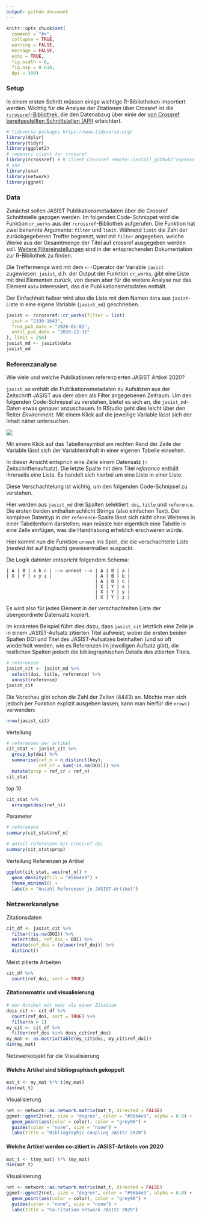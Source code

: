 ```yaml
---
output: github_document
---
```


```r
knitr::opts_chunk$set(
  comment = "#>",
  collapse = TRUE,
  warning = FALSE,
  message = FALSE,
  echo = TRUE,
  fig.width = 6,
  fig.asp = 0.618,
  dpi = 300)
```

### Setup

In einem ersten Schritt müssen einige wichtige R-Bibliotheken importiert werden.
Wichtig für die Analyse der Zitationen über Crossref ist die [`rcrossref`-Bibliothek](https://github.com/ropensci/rcrossref),
die den Datenabzug über einie der [von Crossref bereitgestellten Schnittstellen (API)](https://www.crossref.org/documentation/retrieve-metadata/rest-api/)
erleichtert.

```r
# tidyverse packages https://www.tidyverse.org/ 
library(dplyr) 
library(tidyr)
library(ggplot2)
# ropensci client for crossref
library(rcrossref) # R Client Crossref remote::install_github("ropensci/rcrossref)
# sna
library(sna)
library(network)
library(ggnet)
```

### Data

Zunächst sollen JASIST Publikationsmetadaten über die Crossref Schnittstelle gezogen werden.
Im folgenden Code-Schnippet wird die Funktion `cr_works` aus der `rcrossref`-Bibliothek aufgerufen.
Die Funktion hat zwei benannte Argumente: `filter` und `limit`. Während `limit` die Zahl der zurückgegebenen
Treffer begrenzt, wird mit `filter` angegeben, welche Werke aus der Gesamtmenge der Titel auf crossref
ausgegeben werden soll.
[Weitere Filtereinstellungen](https://docs.ropensci.org/rcrossref/reference/filters.html) sind in der entsprechenden Dokumentation zur R-Bibliothek zu finden.

Die Treffermenge wird mit dem `<-`-Operator der Variable `jasist` zugewiesen.
`jasist`, d.h. der Output der Funktion `cr_works`, gibt eine Liste mit drei Elementen zurück, von denen aber für die weitere Analyse nur das Element `data` interessiert, das die Publikationsmetadaten enthält.

Der Einfachheit halber wird also die Liste mit dem Namen `data` aus `jasist`-Liste in eine eigene Variable (`jasist_md`) geschrieben.

```r
jasist <- rcrossref::cr_works(filter = list(
  issn = "2330-1643",
  from_pub_date = "2020-01-01",
  until_pub_date = "2020-12-31"
), limit = 250)
jasist_md <- jasist$data
jasist_md
```

### Referenzanalyse

Wie viele und welche Publikationen referenzierten JASIST Artikel 2020?

`jasist_md` enthält die Publikationsmetadaten zu Aufsätzen aus der Zeitschrift JASIST
aus dem oben als Filter angegebenen Zeitraum.
Um den folgenden Code-Schnipsel zu verstehen, bietet es sich an,
die `jasist_md`-Daten etwas genauer anzuschauen.
In RStudio geht dies leicht über den Reiter *Environment*.
Mit einem Klick auf die jeweilige Variable lässt sich der Inhalt näher untersuchen.

![](img/table_symbol.png)

Mit einem Klick auf das Tabellensymbol am rechten Rand der Zeile der Variable lässt
sich der Variableninhalt in einer eigenen Tabelle einsehen.

In dieser Ansicht entsprich eine Zeile einem Datensatz (= Zeitschriftenaufsatz).
Die letzte Spalte mit dem Titel *reference* enthält ihrerseits eine Liste.
Es handelt sich hierbei um eine Liste in einer Liste.

Diese Verschachtelung ist wichtig, um den folgenden Code-Schnipsel zu verstehen.

Hier werden aus `jasist_md` drei Spalten selektiert: `doi`, `title` und `reference`.
Die ersten beiden enthalten schlicht Strings (also einfachen Text).
Der komplexe Datentyp in der `reference`-Spalte lässt sich nicht ohne Weiteres in
einer Tabellenform darstellen; man müsste hier eigentlich eine Tabelle in eine
Zelle einfügen, was die Handhabung erheblich erschweren würde.

Hier kommt nun die Funktion `unnest` ins Spiel, die die verschachtelte Liste
(*nested list* auf Englisch) gewissermaßen auspackt.

Die Logik dahinter entspricht folgendem Schema:

```
| A | B | a b c | --> unnest --> | A | B | a |
| X | Y | x y z |                | A | B | b |
                                 | A | B | c |
                                 | X | Y | x |
                                 | X | Y | y |
                                 | X | Y | z |
```

Es wird also für jedes Element in der verschachtelten Liste der übergeordnete
Datensatz kopiert.

Im konkreten Beispiel führt dies dazu, dass `jasist_cit` letztlich eine Zeile
je in einem JASIST-Aufsatz zitierten Titel aufweist, wobei die ersten beiden
Spalten DOI und Titel des JASIST-Aufsatzes beinhalten (und so oft wiederholt
werden, wie es Referenzen im jeweiligen Aufsatz gibt), die restlichen Spalten jedoch
die bibliographischen Details des zitierten Titels.

```r
# referenzen
jasist_cit <- jasist_md %>%
  select(doi, title, reference) %>%
  unnest(reference)
jasist_cit
```

Die Vorschau gibt schon die Zahl der Zeilen (4443) an.
Möchte man sich jedoch per Funktion explizit ausgeben lassen, kann man hierfür
die `nrow()` verwenden:

```r
nrow(jasist_cit)
```

Verteilung

```r
# referenzen per artikel
cit_stat <- jasist_cit %>%
  group_by(doi) %>%
  summarise(ref_n = n_distinct(key),
            ref_cr = sum(!is.na(DOI))) %>%
  mutate(prop = ref_cr / ref_n)
cit_stat
```


top 10

```r
cit_stat %>%
  arrange(desc(ref_n))
```

Parameter

```r
# referenzen
summary(cit_stat$ref_n)
```

```r
# anteil referenzen mit crossref doi
summary(cit_stat$prop)
```

Verteilung Referenzen je Artikel

```r
ggplot(cit_stat, aes(ref_n)) +
  geom_density(fill = "#56b4e9") +
  theme_minimal() +
  labs(x = "Anzahl Referenzen je JASIST-Artikel")
```

### Netzwerkanalyse

Zitationsdaten

```r
cit_df <- jasist_cit %>%
  filter(!is.na(DOI)) %>%
  select(doi, ref_doi = DOI) %>%
  mutate(ref_doi = tolower(ref_doi)) %>%
  distinct()
```

Meist zitierte Arbeiten

````r
cit_df %>%
  count(ref_doi, sort = TRUE)
````

#### Zitationsmatrix und visualisierung

```r
# nur Artikel mit mehr als einer Zitation
dois_cit <- cit_df %>%
  count(ref_doi, sort = TRUE) %>%
  filter(n > 1)
my_cit <- cit_df %>%
  filter(ref_doi %in% dois_cit$ref_doi)
my_mat <- as.matrix(table(my_cit$doi, my_cit$ref_doi))
dim(my_mat)
```

Netzwerkobjekt für die Visualisierung

#### Welche Artikel sind bibliographisch gekoppelt

```r
mat_t <- my_mat %*% t(my_mat)
dim(mat_t)
```

Visualisierung

```r
net <- network::as.network.matrix(mat_t, directed = FALSE)
ggnet::ggnet2(net, size = "degree", color = "#56b4e9", alpha = 0.8) +
  geom_point(aes(color = color), color = "grey90") +
  guides(color = "none", size = "none") +
  labs(title = "Bibliographic coupling JASIST 2020")
```

#### Welche Artikel werden co-zitiert in JASIST-Artikeln von 2020


```r
mat_t <- t(my_mat) %*% (my_mat)
dim(mat_t)
```

Visualisierung

```r
net <- network::as.network.matrix(mat_t, directed = FALSE)
ggnet::ggnet2(net, size = "degree", color = "#56b4e9", alpha = 0.8) +
  geom_point(aes(color = color), color = "grey90") +
  guides(color = "none", size = "none") +
  labs(title = "Co-Citation network JASIST 2020")
```
